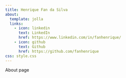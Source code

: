 ```yaml
---
title: Henrique Fan da Silva
about:
  template: jolla
  links:
    - icon: linkedin
      text: LinkedIn
      href: https://www.linkedin.com/in/fanhenrique/
    - icon: github
      text: Github
      href: https://github.com/fanhenrique
css: style.css
---
```


About page
